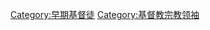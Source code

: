{{Commons category|Apostles}}
{{Catmore|使徒 (基督教)}}

[[Category:早期基督徒|Category:早期基督徒]]
[[Category:基督教宗教领袖|Category:基督教宗教领袖]]